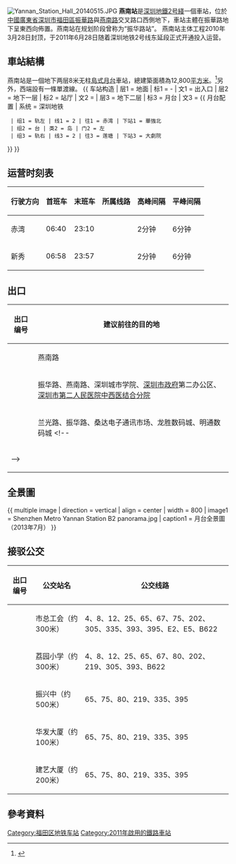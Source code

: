 {{noteTA
|G1=Transport
}}
{{Infobox station
|name = 燕南 
|image = Shenzhen Metro Line 2 Yannan Station 20120916.JPG
|caption = 
|eng_name = Yannan
|livery=white
|namecolour=black
|colour = {{colorbox|white}} 白色
|linecolour={{深圳地铁色彩|2}}
|borough = {{CHN}}[[廣東省|廣東省]][[深圳市|深圳市]][[福田區|福田區]]
|address = [[振華路|振華路]]與[[燕南路|燕南路]]交叉路口西側地下
|coordinates={{coord|22|32|40|N|114|5|33|E|display=it|type:railwaystation}} 
| line = {{深圳地鐵|2|sl}}
|platform = 2
|exits = 3 
|hours = 
|station_hours = 
|opened = 2011年6月28日
|services= {{Adjacent stations|system=Shenzhen Metro |line1=2|left1=華強北|right1=大劇院}}
|structure = 地下車站
|platformtype = [[島式月台|島式月台]]|
|route_map = {{Routemap|inline=yes|legend=no|map=
utSTRf!~MFADEg\utSTRg!~MFADEg~~{{RoutemapRoute|Licon=U|{{站|大剧院|大剧院站 (深圳)}}}}
utSTR+BSl\utSTR+BSr!~num2r
utSTR+BSl!~num1l\utSTR+BSr~~'''B2'''
utSTR!~utSTRc2\utABZg3
utABZg+1\utSTR!~utSTRc4
utSTRf!~MFADEf\utSTRg!~MFADEf~~{{RoutemapRoute|Licon=D|{{站|华强北}}}}
}}}}
[[File:Yannan_Station_Hall_20140515.JPG|thumb]]
'''燕南站'''是[[深圳地鐵|深圳地鐵]][[深圳地鐵2号綫|2号綫]]一個車站，位於[[中華人民共和國|中國]][[廣東省|廣東省]][[深圳市|深圳市]][[福田區|福田區]][[振華路|振華路]]與[[燕南路|燕南路]]交叉路口西側地下，車站主體在振華路地下呈東西向佈置。燕南站在规划阶段曾称为“振华路站”。
燕南站主体工程2010年3月28日封顶，于2011年6月28日随着深圳地铁2号线东延段正式开通投入运营。

==車站結構==
燕南站是一個地下两层8米无柱[[島式月台|島式月台]]車站，總建築面積為12,800[[平方米|平方米]]。<ref>{{cite web|url=http://www.szmc.net/page/service/service.html?code=2103&site=0201|title=2号线(蛇口线)站点简介|archive-url=https://web.archive.org/web/20140527212624/http://www.szmc.net/page/service/service.html?code=2103&site=0201|archive-date=2014-05-27|work=深圳地铁}}</ref>另外，西端設有一條單渡線。
{{ 车站构造
| 层1 = 地面 | 标1 = -
| 文1 = 出入口
| 层2 = 地下一层 | 标2 = 站厅
| 文2 = {{spml|站厅|售票机}}
| 层3 = 地下二层 | 标3 = 月台
| 文3 = {{ 月台配置 | 系统 = 深圳地铁
  | 组1 = 轨左 | 线1 = 2 | 往1 = 赤湾 | 下站1 = 華強北
  | 组2 = 台 | 类2 = 岛 | 门2 = 左
  | 组3 = 轨右 | 线3 = 2 | 往3 = 莲塘 | 下站3 = 大劇院
}}
}}

==运营时刻表==
{| class="wikitable"
|-
! 行驶方向 !! 首班车 !! 末班车 !! 所属线路 !! 高峰间隔 !! 平峰间隔
|-
|赤湾 || 06:40 || 23:10 || {{深圳地鐵|2|c}} || 2分钟 || 6分钟
|-
|新秀 || 06:58 || 23:57 || {{深圳地鐵|2|c}} || 2分钟 || 6分钟
|}

==出口==
{| class="wikitable" 
! 出口编号 !! 建议前往的目的地
|-
| {{港鐵出口|A}} || 燕南路
|-
| {{港鐵出口|B}} || 振华路、燕南路、深圳城市学院、[[深圳市政府|深圳市政府]]第二办公区、[[深圳市第二人民医院|深圳市第二人民医院中西医结合分院]]
|-
| {{港鐵出口|C}} || 兰光路、振华路、桑达电子通讯市场、龙胜数码城、明通数码城
<!--
|-
| bgcolor="#EEEEEE" colspan=3 | {{港鐵出口|註=}}
-->
|}

==全景圖==
{{ multiple image | direction = vertical | align = center | width = 800
| image1 = Shenzhen Metro Yannan Station B2 panorama.jpg | caption1 = 月台全景圖（2013年7月）
}}

==接驳公交==
{| class="wikitable"
|-
! 出口编号 !! 公交站名 !! 公交线路
|-
| {{港鐵出口|A}} || 市总工会（约300米） || 4、8、12、25、65、67、75、202、305、335、393、395、E2、E5、B622
|-
| {{港鐵出口|B}} || 荔园小学（约300米） || 4、8、12、25、65、67、80、202、219、305、393、B622
|-
| {{港鐵出口|C}} || 振兴中（约500米） || 65、75、80、219、335、395
|-
| {{港鐵出口|C}} || 华发大厦（约100米） || 65、75、80、219、335、395
|-
| {{港鐵出口|C}} || 建艺大厦（约200米） || 65、75、80、219、335、395
|}

==參考資料==
{{commons category|Yannan station}}
{{Reflist}}
{{深圳地鐵2號線車站}}
{{深圳地鐵車站列表|SZM}}

[[Category:福田区地铁车站|Category:福田区地铁车站]]
[[Category:2011年啟用的鐵路車站|Category:2011年啟用的鐵路車站]]